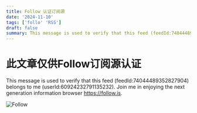 ```yaml
---
title: Follow 认证订阅源
date: '2024-11-10'
tags: ['follo' 'RSS']
draft: false
summary: This message is used to verify that this feed (feedId:74044489352827904) belongs to me (userId:60924232791135232). Join me in enjoying the next generation information browser https://follow.is.
---
```


# 此文章仅供Follow订阅源认证

This message is used to verify that this feed (feedId:74044489352827904) belongs to me (userId:60924232791135232). Join me in enjoying the next generation information browser https://follow.is.

![Follow](/static/images/follow-summary.png)
